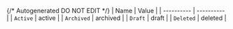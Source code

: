 {/* Autogenerated DO NOT EDIT  */}
| Name       | Value      |
| ---------- | ---------- |
| `Active`   | active     |
| `Archived` | archived   |
| `Draft`    | draft      |
| `Deleted`  | deleted    |
